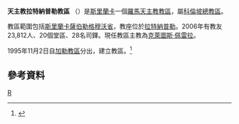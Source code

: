 {{Infobox Roman Catholic diocese
|Roman Catholic Diocese of = 天主教拉特納普勒教區
|Latin name of diocese = Diocesis Ratnapurensis 
|image = [[File:Ss_Peter_Paul_Catholic_Cathedral.jpg|270px]]
|caption = 聖伯多祿及聖保祿座堂
|location = [[斯里蘭卡|斯里蘭卡]]
|territory = [[薩伯勒格穆沃省|薩伯勒格穆沃省]] 
|population = 23,812
|rite = 拉丁禮
|patron = 
|province = 科倫玻
|established = 1995年
|cathedral = [[聖伯多祿及聖保祿主教座堂_(拉特納普勒)|聖伯多祿及聖保祿座堂]]
|co-cathedral =
|leadership = 主教
|website = 
|教宗 = 
|metropolitan = 克萊圖斯‧佩雷拉
|ordinary =  
|coadjutor bishop = 
|auxiliary = 
}}
'''天主教拉特納普勒教區''' （{{lang-la|Diocesis Ratnapurensis}}）是[[斯里蘭卡|斯里蘭卡]]一個[[羅馬天主教|羅馬天主教]][[教區|教區]]，屬[[天主教科倫坡總教區|科倫坡總教區]]。

教區範圍包括[[斯里蘭卡|斯里蘭卡]][[薩伯勒格穆沃省|薩伯勒格穆沃省]]，教座位於[[拉特納普勒|拉特納普勒]]。2006年有教友23,812人、20個堂區、28名司鐸。現任教區主教為[[克萊圖斯‧佩雷拉|克萊圖斯‧佩雷拉]]。

1995年11月2日自[[天主教加勒教區|加勒教區]]分出，建立教區。<ref name="D">{{Cite web |url=http://www.vatican.va/holy_father/john_paul_ii/apost_constitutions/documents/hf_jp-ii_apc_19951102_ratnapurensis_lt.html |title=建立教區的宗座憲令 |access-date=2012-03-17 |archive-date=2014-05-17 |archive-url=https://web.archive.org/web/20140517002056/http://www.vatican.va/holy_father/john_paul_ii/apost_constitutions/documents/hf_jp-ii_apc_19951102_ratnapurensis_lt.html |dead-url=no }}</ref>

==參考資料==
{{reflist}}

{{斯里蘭卡天主教教區}}

[[Category:斯里蘭卡天主教教區|R]]